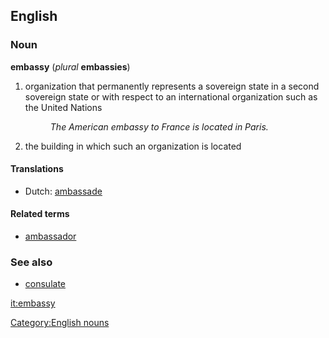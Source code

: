 ==English==
===Noun===
'''embassy''' (''plural'' '''embassies''')
#organization that permanently represents a sovereign state in a second sovereign state or with respect to an international organization such as the United Nations
#:''The American embassy to France is located in Paris.''
#the building in which such an organization is located

====Translations====
*Dutch: [[ambassade]]

====Related terms====
*[[ambassador]]

===See also===
*[[consulate]]

[[Category:English nouns]]
[[it:embassy]]